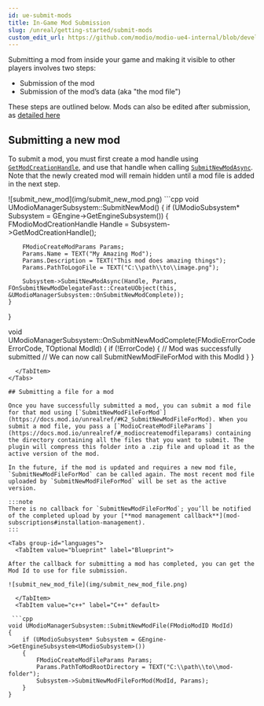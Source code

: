 ```yaml
---
id: ue-submit-mods
title: In-Game Mod Submission
slug: /unreal/getting-started/submit-mods
custom_edit_url: https://github.com/modio/modio-ue4-internal/blob/develop/Plugins/Modio/Doc/doc_root/en-us/getting-started/submit-mods.mdx
---
```



Submitting a mod from inside your game and making it visible to other players involves two steps:

* Submission of the mod
* Submission of the mod’s data (aka "the mod file")

These steps are outlined below. Mods can also be edited after submission, as [detailed here](edit-mods)

## Submitting a new mod

To submit a mod, you must first create a mod handle using [`GetModCreationHandle`](https://docs.mod.io/unrealref/#K2_GetModCreationHandle), and use that handle when calling [`SubmitNewModAsync`](https://docs.mod.io/unrealref/#K2_SubmitNewModAsync). Note that the newly created mod will remain hidden until a mod file is added in the next step.
<Tabs group-id="languages">

  <TabItem value="blueprint" label="Blueprint">
![submit_new_mod](img/submit_new_mod.png)
  </TabItem>

  <TabItem value="c++" label="C++" default>
 ```cpp
void UModioManagerSubsystem::SubmitNewMod()
{
	if (UModioSubsystem* Subsystem = GEngine->GetEngineSubsystem<UModioSubsystem>())
	{
		FModioModCreationHandle Handle = Subsystem->GetModCreationHandle();

		FModioCreateModParams Params;
		Params.Name = TEXT("My Amazing Mod");
		Params.Description = TEXT("This mod does amazing things");
		Params.PathToLogoFile = TEXT("C:\\path\\to\\image.png");

		Subsystem->SubmitNewModAsync(Handle, Params, FOnSubmitNewModDelegateFast::CreateUObject(this, &UModioManagerSubsystem::OnSubmitNewModComplete));
	}
}

void UModioManagerSubsystem::OnSubmitNewModComplete(FModioErrorCode ErrorCode, TOptional<FModioModID> ModId)
{
	if (!ErrorCode)
	{
		// Mod was successfully submitted 
		// We can now call SubmitNewModFileForMod with this ModId
	}
}
```
  </TabItem>
</Tabs>

## Submitting a file for a mod

Once you have successfully submitted a mod, you can submit a mod file for that mod using [`SubmitNewModFileForMod`](https://docs.mod.io/unrealref/#K2_SubmitNewModFileForMod). When you submit a mod file, you pass a [`ModioCreateModFileParams`](https://docs.mod.io/unrealref/#_modiocreatemodfileparams) containing the directory containing all the files that you want to submit. The plugin will compress this folder into a .zip file and upload it as the active version of the mod. 

In the future, if the mod is updated and requires a new mod file, `SubmitNewModFileForMod` can be called again. The most recent mod file uploaded by `SubmitNewModFileForMod` will be set as the active version. 

:::note
There is no callback for `SubmitNewModFileForMod`; you’ll be notified of the completed upload by your [**mod management callback**](mod-subscriptions#installation-management).
:::

<Tabs group-id="languages">
  <TabItem value="blueprint" label="Blueprint">

After the callback for submitting a mod has completed, you can get the Mod Id to use for file submission.

![submit_new_mod_file](img/submit_new_mod_file.png)

  </TabItem>
  <TabItem value="c++" label="C++" default>

 ```cpp
void UModioManagerSubsystem::SubmitNewModFile(FModioModID ModId)
{
	if (UModioSubsystem* Subsystem = GEngine->GetEngineSubsystem<UModioSubsystem>())
	{
		FModioCreateModFileParams Params;
		Params.PathToModRootDirectory = TEXT("C:\\path\\to\\mod-folder");
		Subsystem->SubmitNewModFileForMod(ModId, Params);
	}
}
```

  </TabItem>
</Tabs>